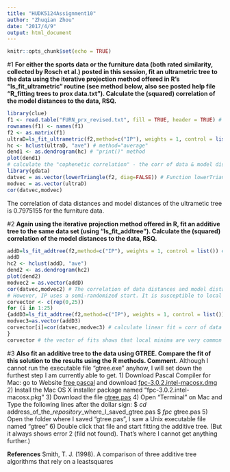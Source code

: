 ```yaml
---
title: "HUDK5124Assignment10"
author: "Zhuqian Zhou"
date: "2017/4/9"
output: html_document
---
```


```r
knitr::opts_chunk$set(echo = TRUE)
```

#1
**For either the sports data or the furniture data (both rated similarity, collected by Rosch et al.) posted in this session, fit an ultrametric tree to the data using the iterative projection method offered in R’s “ls_fit_ultrametric” routine (see method below, also see posted help file “R_fitting trees to prox data.txt”). Calculate the (squared) correlation of the model distances to the data, RSQ.**
```r
library(clue)
f1 <- read.table("FURN_prx_revised.txt", fill = TRUE, header = TRUE) # add zero on diagonal before read the table
rownames(f1) <- names(f1)
f2 <- as.matrix(f1)
ultraD=ls_fit_ultrametric(f2,method=c("IP"), weights = 1, control = list()) # fit an ultrametric tree (LS solution, by iterative projection) to a data set
hc <- hclust(ultraD, "ave") # method="average"
dend1 <- as.dendrogram(hc) # "print()" method
plot(dend1)
# calculate the "cophenetic correlation" - the corr of data & model distances
library(gdata)
datvec = as.vector(lowerTriangle(f2, diag=FALSE)) # Function lowerTriangle() is in Package "gdata"
modvec = as.vector(ultraD)
cor(datvec,modvec)
```
The correlation of data distances and model distances of the ultrametic tree is 0.7975155 for the furniture data.

#2
**Again using the iterative projection method offered in R, fit an additive tree to the same data set (using “ls_fit_addtree”). Calculate the (squared) correlation of the model distances to the data, RSQ.**
```r
addD=ls_fit_addtree(f2,method=c("IP"), weights = 1, control = list()) # fit an additive tree (LS solution, by "iterative projection" method to the data set
addD
hc2 <- hclust(addD, "ave")
dend2 <- as.dendrogram(hc2)
plot(dend2)
modvec2 = as.vector(addD)
cor(datvec,modvec2) # The correlation of data distances and model distances of the additive tree is 0.9067304 for the furniture data at this run.
# However, IP uses a semi-randomized start. It is susceptible to local minima, so run multiple starts.
corvector <- c(rep(0,25))
for (i in 1:25)
{addD3=ls_fit_addtree(f2,method=c("IP"), weights = 1, control = list())
modvec3=as.vector(addD3)
corvector[i]=cor(datvec,modvec3) # calculate linear fit = corr of data & model distances
}
corvector # the vector of fits shows that local minima are very common (cf. Smith, 1998)
```

#3
**Also fit an additive tree to the data using GTREE. Compare the fit of this solution to the results using the R methods. Comment.**
Although I cannot run the executable file "gtree.exe" anyhow, I will set down the furthest step I am currently able to get.
1) Download Pascal Compiler for Mac: go to Website [free pascal](http://www.freepascal.org/down/i386/macosx-hungary.var) and download [fpc-3.0.2.intel-macosx.dmg](ftp://ftp.hu.freepascal.org/pub/fpc/dist/3.0.2/i386-macosx/fpc-3.0.2.intel-macosx.dmg)
2) Install the Mac OS X installer package named "fpc-3.0.2.intel-macosx.pkg"
3) Download the file [gtree.pas](http://netlib.sandia.gov/mds/gtree.pas)
4) Open "Terminal" on Mac and Type the following lines after the dollar sign:
$ *cd* address_of_the_*repository*_where_I_saved_gtree.pas
$ *fpc* gtree.pas
5) Open the folder where I saved "gtree.pas", I saw a Unix executable file named "gtree"
6) Double click that file and start fitting the additive tree. (But it always shows error 2 (fild not found). That's where I cannot get anything further.)

**References**
Smith, T. J. (1998). A comparison of three additive tree algorithms that rely on a leastsquares